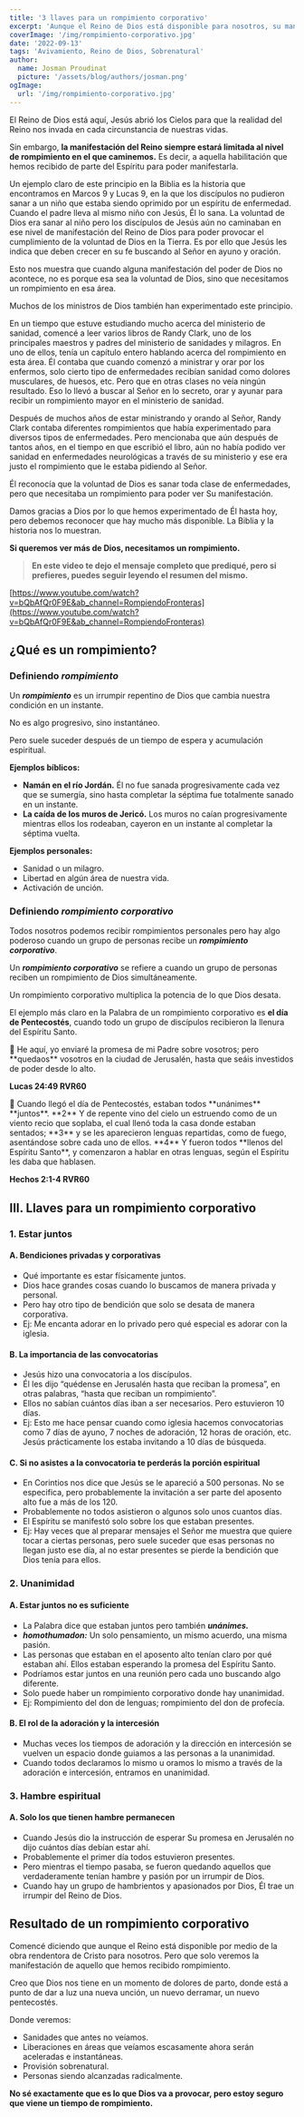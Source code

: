 ```yaml
---
title: '3 llaves para un rompimiento corporativo'
excerpt: 'Aunque el Reino de Dios está disponible para nosotros, su manifestación siempre estará limitada al nivel de rompimiento en el que caminemos.'
coverImage: '/img/rompimiento-corporativo.jpg'
date: '2022-09-13'
tags: 'Avivamiento, Reino de Dios, Sobrenatural'
author:
  name: Josman Proudinat
  picture: '/assets/blog/authors/josman.png'
ogImage:
  url: '/img/rompimiento-corporativo.jpg'
---
```


El Reino de Dios está aquí, Jesús abrió los Cielos para que la realidad del Reino nos invada en cada circunstancia de nuestras vidas.

Sin embargo, **la manifestación del Reino siempre estará limitada al nivel de rompimiento en el que caminemos.** Es decir, a aquella habilitación que hemos recibido de parte del Espíritu para poder manifestarla.

Un ejemplo claro de este principio en la Biblia es la historia que encontramos en Marcos 9 y Lucas 9, en la que los discípulos no pudieron sanar a un niño que estaba siendo oprimido por un espíritu de enfermedad. Cuando el padre lleva al mismo niño con Jesús, Él lo sana. La voluntad de Dios era sanar al niño pero los discípulos de Jesús aún no caminaban en ese nivel de manifestación del Reino de Dios para poder provocar el cumplimiento de la voluntad de Dios en la Tierra. Es por ello que Jesús les indica que deben crecer en su fe buscando al Señor en ayuno y oración.

Esto nos muestra que cuando alguna manifestación del poder de Dios no acontece, no es porque esa sea la voluntad de Dios, sino que necesitamos un rompimiento en esa área.

Muchos de los ministros de Dios también han experimentado este principio.

En un tiempo que estuve estudiando mucho acerca del ministerio de sanidad, comencé a leer varios libros de Randy Clark, uno de los principales maestros y padres del ministerio de sanidades y milagros. En uno de ellos, tenía un capítulo entero hablando acerca del rompimiento en esta área. Él contaba que cuando comenzó a ministrar y orar por los enfermos, solo cierto tipo de enfermedades recibían sanidad como dolores musculares, de huesos, etc. Pero que en otras clases no veía ningún resultado. Eso lo llevó a buscar al Señor en lo secreto, orar y ayunar para recibir un rompimiento mayor en el ministerio de sanidad.

Después de muchos años de estar ministrando y orando al Señor, Randy Clark contaba diferentes rompimientos que había experimentado para diversos tipos de enfermedades. Pero mencionaba que aún después de tantos años, en el tiempo en que escribió el libro, aún no había podido ver sanidad en enfermedades neurológicas a través de su ministerio y ese era justo el rompimiento que le estaba pidiendo al Señor.

Él reconocía que la voluntad de Dios es sanar toda clase de enfermedades, pero que necesitaba un rompimiento para poder ver Su manifestación.

Damos gracias a Dios por lo que hemos experimentado de Él hasta hoy, pero debemos reconocer que hay mucho más disponible. La Biblia y la historia nos lo muestran.

**Si queremos ver más de Dios, necesitamos un rompimiento.**

> **En este video te dejo el mensaje completo que prediqué, pero si prefieres, puedes seguir leyendo el resumen del mismo.**
>

[https://www.youtube.com/watch?v=bQbAfQr0F9E&ab_channel=RompiendoFronteras](https://www.youtube.com/watch?v=bQbAfQr0F9E&ab_channel=RompiendoFronteras)

## ¿Qué es un rompimiento?

### Definiendo *rompimiento*

Un ***rompimiento*** es un irrumpir repentino de Dios que cambia nuestra condición en un instante.

No es algo progresivo, sino instantáneo.

Pero suele suceder después de un tiempo de espera y acumulación espiritual.

**Ejemplos bíblicos:**

- **Namán en el río Jordán.** Él no fue sanada progresivamente cada vez que se sumergía, sino hasta completar la séptima fue totalmente sanado en un instante.
- **La caída de los muros de Jericó.** Los muros no caían progresivamente mientras ellos los rodeaban, cayeron en un instante al completar la séptima vuelta.

**Ejemplos personales:**

- Sanidad o un milagro.
- Libertad en algún área de nuestra vida.
- Activación de unción.

### Definiendo *rompimiento corporativo*

Todos nosotros podemos recibir rompimientos personales pero hay algo poderoso cuando un grupo de personas recibe un ***rompimiento corporativo***.

Un ***rompimiento corporativo*** se refiere a cuando un grupo de personas reciben un rompimiento de Dios simultáneamente.

Un rompimiento corporativo multiplica la potencia de lo que Dios desata.

El ejemplo más claro en la Palabra de un rompimiento corporativo es **el día de Pentecostés**, cuando todo un grupo de discípulos recibieron la llenura del Espíritu Santo.

<Callout>
📖 He aquí, yo enviaré la promesa de mi Padre sobre vosotros; pero **quedaos** vosotros en la ciudad de Jerusalén, hasta que seáis investidos de poder desde lo alto.

**Lucas 24:49 RVR60**
</Callout>

<Callout>
📖 Cuando llegó el día de Pentecostés, estaban todos **unánimes** **juntos**. **2** Y de repente vino del cielo un estruendo como de un viento recio que soplaba, el cual llenó toda la casa donde estaban sentados; **3** y se les aparecieron lenguas repartidas, como de fuego, asentándose sobre cada uno de ellos. **4** Y fueron todos **llenos del Espíritu Santo**, y comenzaron a hablar en otras lenguas, según el Espíritu les daba que hablasen.

**Hechos 2:1-4 RVR60**

</Callout>

## III. Llaves para un rompimiento corporativo

### 1. Estar juntos

#### A. Bendiciones privadas y corporativas

- Qué importante es estar físicamente juntos.
- Dios hace grandes cosas cuando lo buscamos de manera privada y personal.
- Pero hay otro tipo de bendición que solo se desata de manera corporativa.
- Ej: Me encanta adorar en lo privado pero qué especial es adorar con la iglesia.

#### B. La importancia de las convocatorias

- Jesús hizo una convocatoria a los discípulos.
- Él les dijo “quédense en Jerusalén hasta que reciban la promesa”, en otras palabras, “hasta que reciban un rompimiento”.
- Ellos no sabían cuántos días iban a ser necesarios. Pero estuvieron 10 días.
- Ej: Esto me hace pensar cuando como iglesia hacemos convocatorias como 7 días de ayuno, 7 noches de adoración, 12 horas de oración, etc. Jesús prácticamente los estaba invitando a 10 días de búsqueda.

#### C. Si no asistes a la convocatoria te perderás la porción espiritual

- En Corintios nos dice que Jesús se le apareció a 500 personas. No se especifica, pero probablemente la invitación a ser parte del aposento alto fue a más de los 120.
- Probablemente no todos asistieron o algunos solo unos cuantos días.
- El Espíritu se manifestó solo sobre los que estaban presentes.
- Ej: Hay veces que al preparar mensajes el Señor me muestra que quiere tocar a ciertas personas, pero suele suceder que esas personas no llegan justo ese día, al no estar presentes se pierde la bendición que Dios tenía para ellos.

### 2. Unanimidad

#### A. Estar juntos no es suficiente

- La Palabra dice que estaban juntos pero también ***unánimes.***
- ***homothumadon:*** Un solo pensamiento, un mismo acuerdo, una misma pasión.
- Las personas que estaban en el aposento alto tenían claro por qué estaban ahí. Ellos estaban esperando la promesa del Espíritu Santo.
- Podríamos estar juntos en una reunión pero cada uno buscando algo diferente.
- Solo puede haber un rompimiento corporativo donde hay unanimidad.
- Ej: Rompimiento del don de lenguas; rompimiento del don de profecía.

#### B. El rol de la adoración y la intercesión

- Muchas veces los tiempos de adoración y la dirección en intercesión se vuelven un espacio donde guiamos a las personas a la unanimidad.
- Cuando todos declaramos lo mismo u oramos lo mismo a través de la adoración e intercesión, entramos en unanimidad.

### 3. Hambre espiritual

#### A. Solo los que tienen hambre permanecen

- Cuando Jesús dio la instrucción de esperar Su promesa en Jerusalén no dijo cuántos días debían estar ahí.
- Probablemente el primer día todos estuvieron presentes.
- Pero mientras el tiempo pasaba, se fueron quedando aquellos que verdaderamente tenían hambre y pasión por un irrumpir de Dios.
- Cuando hay un grupo de hambrientos y apasionados por Dios, Él trae un irrumpir del Reino de Dios.

## Resultado de un rompimiento corporativo

Comencé diciendo que aunque el Reino está disponible por medio de la obra rendentora de Cristo para nosotros. Pero que solo veremos la manifestación de aquello que hemos recibido rompimiento.

Creo que Dios nos tiene en un momento de dolores de parto, donde está a punto de dar a luz una nueva unción, un nuevo derramar, un nuevo pentecostés.

Donde veremos:

- Sanidades que antes no veíamos.
- Liberaciones en áreas que veíamos escasamente ahora serán aceleradas e instantáneas.
- Provisión sobrenatural.
- Personas siendo alcanzadas radicalmente.

**No sé exactamente que es lo que Dios va a provocar, pero estoy seguro que viene un tiempo de rompimiento.**
